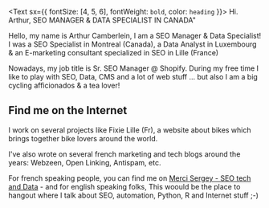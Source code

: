 <Text sx={{ fontSize: [4, 5, 6], fontWeight: `bold`, color: `heading` }}>
  Hi. Arthur, SEO MANAGER & DATA SPECIALIST IN CANADA"
</Text>

Hello, my name is Arthur Camberlein, I am a SEO Manager & Data Specialist! I was a SEO Specialist in Montreal (Canada), a Data Analyst in Luxembourg & an E-marketing consultant specialized in SEO in Lille (France)

Nowadays, my job title is Sr. SEO Manager @ Shopify. During my free time I like to play with SEO, Data, CMS and a lot of web stuff ... but also I am a big cycling afficionados & a tea lover!

## Find me on the Internet

I work on several projects like Fixie Lille (Fr), a website about bikes which brings together bike lovers around the world.

I've also wrote on several french marketing and tech blogs around the years: Webzeen, Open Linking, Antispam, etc.

For french speaking people, you can find me on [Merci Sergey - SEO tech and Data](https://www.mercisergey.com/) -  and for english speaking folks, This woould be the place to hangout where I talk about SEO, automation, Python, R and Internet stuff ;-)
